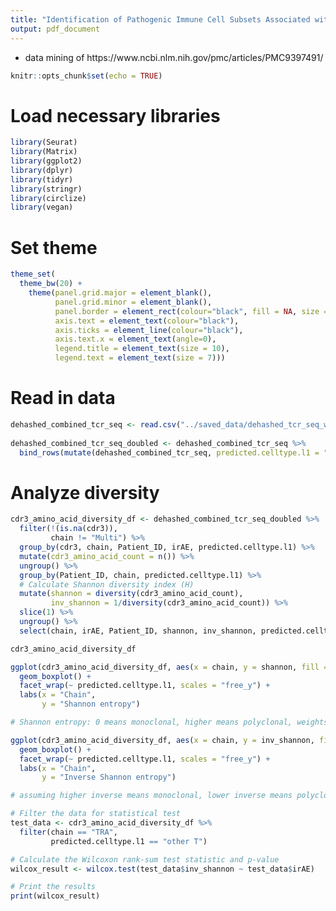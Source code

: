 ```yaml
---
title: "Identification of Pathogenic Immune Cell Subsets Associated with Checkpoint Inhibitor-induced Myocarditis"
output: pdf_document
---
```


 - data mining of https://www.ncbi.nlm.nih.gov/pmc/articles/PMC9397491/
 
```r
knitr::opts_chunk$set(echo = TRUE)
```

# Load necessary libraries

```r

library(Seurat)
library(Matrix)
library(ggplot2)
library(dplyr)
library(tidyr)
library(stringr)
library(circlize)
library(vegan)

```

# Set theme

```r

theme_set(
  theme_bw(20) +
    theme(panel.grid.major = element_blank(),
          panel.grid.minor = element_blank(),
          panel.border = element_rect(colour="black", fill = NA, size = 1),
          axis.text = element_text(colour="black"),
          axis.ticks = element_line(colour="black"),
          axis.text.x = element_text(angle=0),
          legend.title = element_text(size = 10),
          legend.text = element_text(size = 7)))

```

# Read in data

```r

dehashed_combined_tcr_seq <- read.csv("../saved_data/dehashed_tcr_seq_with_rna.csv")
  
dehashed_combined_tcr_seq_doubled <- dehashed_combined_tcr_seq %>%
  bind_rows(mutate(dehashed_combined_tcr_seq, predicted.celltype.l1 = "All T cells"))

```

# Analyze diversity

```r

cdr3_amino_acid_diversity_df <- dehashed_combined_tcr_seq_doubled %>%
  filter(!(is.na(cdr3)),
         chain != "Multi") %>%
  group_by(cdr3, chain, Patient_ID, irAE, predicted.celltype.l1) %>%
  mutate(cdr3_amino_acid_count = n()) %>%
  ungroup() %>%
  group_by(Patient_ID, chain, predicted.celltype.l1) %>%
  # Calculate Shannon diversity index (H)
  mutate(shannon = diversity(cdr3_amino_acid_count),
         inv_shannon = 1/diversity(cdr3_amino_acid_count)) %>%
  slice(1) %>%
  ungroup() %>%
  select(chain, irAE, Patient_ID, shannon, inv_shannon, predicted.celltype.l1)

cdr3_amino_acid_diversity_df

ggplot(cdr3_amino_acid_diversity_df, aes(x = chain, y = shannon, fill = irAE)) +
  geom_boxplot() +
  facet_wrap(~ predicted.celltype.l1, scales = "free_y") +
  labs(x = "Chain",
       y = "Shannon entropy")

# Shannon entropy: 0 means monoclonal, higher means polyclonal, weights richness (total # of unique clones) over evenness

ggplot(cdr3_amino_acid_diversity_df, aes(x = chain, y = inv_shannon, fill = irAE)) +
  geom_boxplot() +
  facet_wrap(~ predicted.celltype.l1, scales = "free_y") +
  labs(x = "Chain",
       y = "Inverse Shannon entropy")

# assuming higher inverse means monoclonal, lower inverse means polyclonal

# Filter the data for statistical test
test_data <- cdr3_amino_acid_diversity_df %>%
  filter(chain == "TRA",
         predicted.celltype.l1 == "other T")

# Calculate the Wilcoxon rank-sum test statistic and p-value
wilcox_result <- wilcox.test(test_data$inv_shannon ~ test_data$irAE)

# Print the results
print(wilcox_result)

```